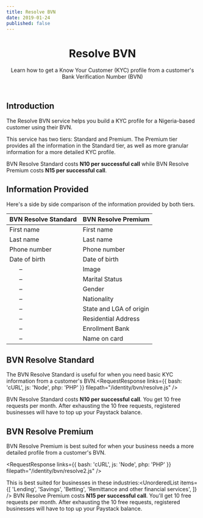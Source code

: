 ```yaml
---
title: Resolve BVN
date: 2019-01-24
published: false
---
```


<header>
	<h1>Resolve BVN </h1>
	<p>
		Learn how to get a Know Your Customer (KYC) profile from a customer's Bank
		Verification Number (BVN)
	</p>
</header>

## Introduction

<p>
	The Resolve BVN service helps you build a KYC profile for a Nigeria-based
	customer using their BVN.
</p>
<p>
	This service has two tiers: Standard and Premium. The Premium tier provides
	all the information in the Standard tier, as well as more granular information
	for a more detailed KYC profile.
</p>
<Callout type="info" title="Pricing">
	BVN Resolve Standard costs <strong> N10 per successful call</strong> while BVN
	Resolve Premium costs <strong>N15 per successful call</strong>.
</Callout>

## Information Provided

Here's a side by side comparison of the information provided by both tiers.

<table>
	<thead>
		<tr>
			<th>BVN Resolve Standard</th>
			<th>BVN Resolve Premium</th>
		</tr>
	</thead>
	<tbody>
		<tr>
			<td> First name</td>
			<td> First name</td>
		</tr>
		<tr>
			<td> Last name</td>
			<td> Last name</td>
		</tr>
		<tr>
			<td> Phone number</td>
			<td> Phone number</td>
		</tr>
		<tr>
			<td> Date of birth </td>
			<td> Date of birth </td>
		</tr>
		<tr>
			<td> &nbsp; &nbsp; &nbsp; &ndash; </td>
			<td> Image </td>
		</tr>
		<tr>
			<td> &nbsp; &nbsp; &nbsp; &ndash; </td>
			<td> Marital Status </td>
		</tr>
		<tr>
			<td> &nbsp; &nbsp; &nbsp; &ndash; </td>
			<td> Gender </td>
		</tr>
		<tr>
			<td> &nbsp; &nbsp; &nbsp; &ndash; </td>
			<td> Nationality </td>
		</tr>
		<tr>
			<td> &nbsp; &nbsp; &nbsp; &ndash; </td>
			<td> State and LGA of origin </td>
		</tr>
		<tr>
			<td> &nbsp; &nbsp; &nbsp; &ndash; </td>
			<td> Residential Address </td>
		</tr>
		<tr>
			<td> &nbsp; &nbsp; &nbsp; &ndash; </td>
			<td> Enrollment Bank </td>
		</tr>
		<tr>
			<td> &nbsp; &nbsp; &nbsp; &ndash; </td>
			<td> Name on card </td>
		</tr>
	</tbody>
</table>

## BVN Resolve Standard

The BVN Resolve Standard is useful for when you need basic KYC information from a customer's BVN.<RequestResponse
links={{ bash: 'cURL', js: 'Node', php: 'PHP' }}
filepath="/identity/bvn/resolve.js"
/>

<Callout type="info" title="Pricing">
	BVN Resolve Standard costs <strong> N10 per successful call</strong>. You get
	10 free requests per month. After exhausting the 10 free requests, registered
	businesses will have to top up your Paystack balance.
</Callout>

## BVN Resolve Premium

BVN Resolve Premium is best suited for when your business needs a more detailed profile from a customer's BVN.

<RequestResponse
	links={{ bash: 'cURL', js: 'Node', php: 'PHP' }}
	filepath="/identity/bvn/resolve2.js"
/>

This is best suited for businesses in these industries:<UnorderedList
items={[
'Lending',
'Savings',
'Betting',
'Remittance and other financial services',
]}
/>
<Callout type="info" title="Pricing">
	BVN Resolve Premium costs <strong>N15 per successful call</strong>. You'll get
	10 free requests per month. After exhausting the 10 free requests, registered
	businesses will have to top up your Paystack balance.
</Callout>
